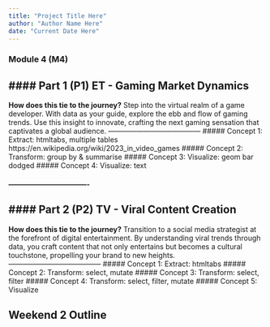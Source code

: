 ```yaml
---
title: "Project Title Here"
author: "Author Name Here"
date: "Current Date Here"
---
```






### **Module 4 (M4)**

#### **Part 1 (P1)** ET - Gaming Market Dynamics
---------------------------------------
**How does this tie to the journey?**
Step into the virtual realm of a game developer. With data as your guide, explore the ebb and flow of gaming trends. Use this insight to innovate, crafting the next gaming sensation that captivates a global audience.
---------------------------------------
##### Concept 1: Extract: htmltabs, multiple tables https://en.wikipedia.org/wiki/2023_in_video_games
##### Concept 2: Transform: group by & summarise
##### Concept 3: Visualize: geom bar dodged
##### Concept 4: Visualize: text

#### ----------------------------------

#### **Part 2 (P2)** TV - Viral Content Creation
---------------------------------------
**How does this tie to the journey?**
Transition to a social media strategist at the forefront of digital entertainment. By understanding viral trends through data, you craft content that not only entertains but becomes a cultural touchstone, propelling your brand to new heights.
---------------------------------------
##### Concept 1: Extract: htmltabs
##### Concept 2: Transform: select, mutate
##### Concept 3: Transform: select, filter
##### Concept 4: Transform: select, filter, mutate
##### Concept 5: Visualize
















## Weekend 2 Outline

